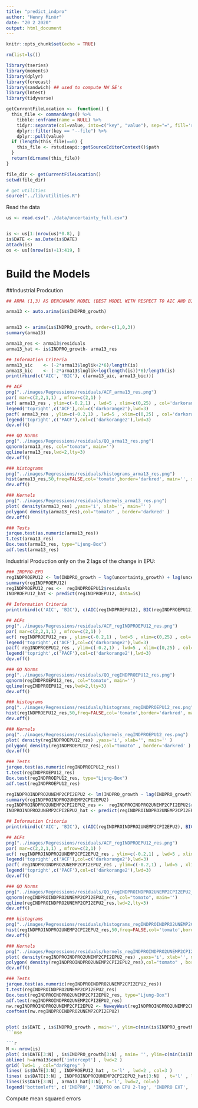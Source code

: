 ```yaml
---
title: "predict_indpro"
author: "Henry Minör"
date: "20 2 2020"
output: html_document
---
```


```r
knitr::opts_chunk$set(echo = TRUE)
```

```r
rm(list=ls())

library(tseries)
library(moments)
library(dplyr)
library(forecast)
library(sandwich) ## used to compute NW SE's
library(lmtest)
library(tidyverse)

getCurrentFileLocation <-  function() {
  this_file <- commandArgs() %>% 
    tibble::enframe(name = NULL) %>%
    tidyr::separate(col=value, into=c("key", "value"), sep="=", fill='right') %>%
    dplyr::filter(key == "--file") %>%
    dplyr::pull(value)
  if (length(this_file)==0) {
    this_file <- rstudioapi::getSourceEditorContext()$path
  }
  return(dirname(this_file))
}

file_dir <- getCurrentFileLocation()
setwd(file_dir)

# get utilities
source("../lib/utilities.R")

```

Read the data
```r
us <- read.csv("../data/uncertainty_full.csv")


is <- us[1:(nrow(us)*0.8), ]
is$DATE <- as.Date(is$DATE)
attach(is)
os <- us[(nrow(is)+1):419, ]

```

# Build the Models

##Industrial Prodcution
```r
## ARMA (1,3) AS BENCHMARK MODEL (BEST MODEL WITH RESPECT TO AIC AND BIC)

arma13 <- auto.arima(is$INDPRO_growth)


arma13 <- arima(is$INDPRO_growth, order=c(1,0,3))
summary(arma13)

arma13_res <- arma13$residuals
arma13_hat <- is$INDPRO_growth- arma13_res 

## Information Criteria
arma13_aic    <- (-2*arma13$loglik+2*6)/length(is)
arma13_bic    <- (-2*arma13$loglik+log(length(is))*6)/length(is) 
print(rbind(c('AIC', 'BIC'), c(arma13_aic, arma13_bic)))

## ACF
png("../images/Regressions/residuals/ACF_arma13_res.png")
par( mar=c(2,2,1,1) , mfrow=c(2,1) )
acf( arma13_res , ylim=c(-0.2,1) , lwd=5 , xlim=c(0,25) , col='darkorange2' , tck=0.02)
legend('topright',c('ACF'),col=c('darkorange2'),lwd=3)
pacf( arma13_res , ylim=c(-0.2,1) , lwd=5 , xlim=c(0,25) , col='darkorange2' , tck=0.02)
legend('topright',c('PACF'),col=c('darkorange2'),lwd=3)
dev.off()

### QQ Norms
png("../images/Regressions/residuals/QQ_arma13_res.png")
qqnorm(arma13_res, col="tomato", main='')
qqline(arma13_res,lwd=2,lty=3)
dev.off()

### histograms
png("../images/Regressions/residuals/histograms_arma13_res.png")
hist(arma13_res,50,freq=FALSE,col='tomato',border='darkred', main='', xlab='')
dev.off()

### Kernels
png("../images/Regressions/residuals/kernels_arma13_res.png")
plot( density(arma13_res) ,yaxs='i', xlab='', main='' )
polygon( density(arma13_res),col="tomato" , border='darkred' )
dev.off()

### Tests
jarque.test(as.numeric(arma13_res))
t.test(arma13_res)
Box.test(arma13_res, type="Ljung-Box")
adf.test(arma13_res)

```


Industrial Production only on the 2 lags of the change in EPU:
```r
### INDPRO-EPU
regINDPROEPU12 <- lm(INDPRO_growth ~ lag(uncertainty_growth) + lag(uncertainty_growth, n = 2), data=is)
summary(regINDPROEPU12)
regINDPROEPU12_res <-  regINDPROEPU12$residuals
INDPROEPU12_hat <- predict(regINDPROEPU12, data=is)

## Information Criteria
print(rbind(c('AIC', 'BIC'), c(AIC(regINDPROEPU12), BIC(regINDPROEPU12))))

## ACFs
png("../images/Regressions/residuals/ACF_regINDPROEPU12_res.png")
par( mar=c(2,2,1,1) , mfrow=c(2,1) )
acf( regINDPROEPU12_res , ylim=c(-0.2,1) , lwd=5 , xlim=c(0,25) , col='darkorange2' , tck=0.02)
legend('topright',c('ACF'),col=c('darkorange2'),lwd=3)
pacf( regINDPROEPU12_res , ylim=c(-0.2,1) , lwd=5 , xlim=c(0,25) , col='darkorange2' , tck=0.02)
legend('topright',c('PACF'),col=c('darkorange2'),lwd=3)
dev.off()

### QQ Norms
png("../images/Regressions/residuals/QQ_regINDPROEPU12_res.png")
qqnorm(regINDPROEPU12_res, col="tomato", main='')
qqline(regINDPROEPU12_res,lwd=2,lty=3)
dev.off()

### histograms
png("../images/Regressions/residuals/histograms_regINDPROEPU12_res.png")
hist(regINDPROEPU12_res,50,freq=FALSE,col='tomato',border='darkred', main='', xlab='')
dev.off()

### Kernels
png("../images/Regressions/residuals/kernels_regINDPROEPU12_res.png")
plot( density(regINDPROEPU12_res) ,yaxs='i', xlab='', main='' )
polygon( density(regINDPROEPU12_res),col="tomato" , border='darkred' )
dev.off()

### Tests
jarque.test(as.numeric(regINDPROEPU12_res))
t.test(regINDPROEPU12_res)
Box.test(regINDPROEPU12_res, type="Ljung-Box")
adf.test(regINDPROEPU12_res)

```

```r

regINDPROINDPRO2UNEMP2CPI2EPU2 <- lm(INDPRO_growth ~ lag(INDPRO_growth) +lag(INDPRO_growth, n=2)  + lag(cpi_diff) + lag(cpi_diff, n=2) + lag(UNRATE) + lag(UNRATE, n=2) +lag(uncertainty_growth) +  lag(uncertainty_growth, n = 2), data=is)
summary(regINDPROINDPRO2UNEMP2CPI2EPU2)
regINDPROINDPRO2UNEMP2CPI2EPU2_res <-  regINDPROINDPRO2UNEMP2CPI2EPU2$residuals
INDPROINDPRO2UNEMP2CPI2EPU2_hat <- predict(regINDPROINDPRO2UNEMP2CPI2EPU2, is)

## Information Criteria
print(rbind(c('AIC', 'BIC'), c(AIC(regINDPROINDPRO2UNEMP2CPI2EPU2), BIC(regINDPROINDPRO2UNEMP2CPI2EPU2))))

## ACFs
png("../images/Regressions/residuals/ACF_regINDPROEPU12_res.png")
par( mar=c(2,2,1,1) , mfrow=c(2,1) )
acf( regINDPROINDPRO2UNEMP2CPI2EPU2_res , ylim=c(-0.2,1) , lwd=5 , xlim=c(0,25) , col='darkorange2' , tck=0.02)
legend('topright',c('ACF'),col=c('darkorange2'),lwd=3)
pacf( regINDPROINDPRO2UNEMP2CPI2EPU2_res , ylim=c(-0.2,1) , lwd=5 , xlim=c(0,25) , col='darkorange2' , tck=0.02)
legend('topright',c('PACF'),col=c('darkorange2'),lwd=3)
dev.off()

### QQ Norms
png("../images/Regressions/residuals/QQ_regINDPROINDPRO2UNEMP2CPI2EPU2_res.png")
qqnorm(regINDPROINDPRO2UNEMP2CPI2EPU2_res, col="tomato", main='')
qqline(regINDPROINDPRO2UNEMP2CPI2EPU2_res,lwd=2,lty=3)
dev.off()

### histograms
png("../images/Regressions/residuals/histograms_regINDPROINDPRO2UNEMP2CPI2EPU2_res.png")
hist(regINDPROINDPRO2UNEMP2CPI2EPU2_res,50,freq=FALSE,col='tomato',border='darkred', main='', xlab='')
dev.off()

### Kernels
png("../images/Regressions/residuals/kernels_regINDPROINDPRO2UNEMP2CPI2EPU2_res.png")
plot( density(regINDPROINDPRO2UNEMP2CPI2EPU2_res) ,yaxs='i', xlab='', main='' )
polygon( density(regINDPROINDPRO2UNEMP2CPI2EPU2_res),col="tomato" , border='darkred' )
dev.off()

### Tests
jarque.test(as.numeric(regINDPROINDPRO2UNEMP2CPI2EPU2_res))
t.test(regINDPROINDPRO2UNEMP2CPI2EPU2_res)
Box.test(regINDPROINDPRO2UNEMP2CPI2EPU2_res, type="Ljung-Box")
adf.test(regINDPROINDPRO2UNEMP2CPI2EPU2_res)
nw.regINDPROINDPRO2UNEMP2CPI2EPU2 <- NeweyWest(regINDPROINDPRO2UNEMP2CPI2EPU2)
coeftest(nw.regINDPROINDPRO2UNEMP2CPI2EPU2)



```


```r
plot( is$DATE , is$INDPRO_growth , main='', ylim=c(min(is$INDPRO_growth),max(is$INDPRO_growth)) , tck= 12, ylab='',xlab='Date'  , col='darkorange') 
```mse

```r
N <- nrow(is)
plot( is$DATE[3:N] , is$INDPRO_growth[3:N] , main= '', ylim=c(min(is$INDPRO_growth),max(is$INDPRO_growth)), xlim=c(min(as.Date(is$DATE[3])), max(as.Date(is$DATE[N]))) , ylab='',xlab='', tck = 0.02 , col=2 )
abline( h=arma13$coef['intercept'] , lwd=2 )
grid( lwd=1 , col="darkgrey" )
lines( is$DATE[3:N] , INDPROEPU12_hat , t='l' , lwd=2 , col=3 )
lines( is$DATE[3:N] , INDPROINDPRO2UNEMP2CPI2EPU2_hat[3:N]  , t='l' , lwd=2 , col=4 )
lines(is$DATE[3:N] , arma13_hat[3:N], t='l', lwd=2, col=5)
legend('bottomleft', c('INDPRO', 'INDPRO on EPU 2-lag', 'INDPRO EXT', 'ARMA(1,3)'), text.col=2:5)

```

Compute mean squared errors
```r



```

